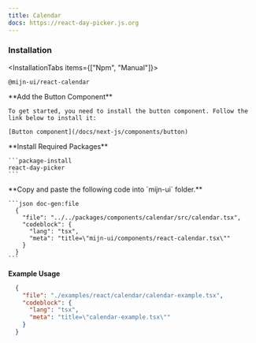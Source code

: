 ```yaml
---
title: Calendar
docs: https://react-day-picker.js.org
---
```



<ComponentPreview>
  <CalendarExample />
</ComponentPreview>

### Installation

<InstallationTabs items={["Npm", "Manual"]}>
  <InstallationTabsContent value="Npm">
  ```package-install
  @mijn-ui/react-calendar
  ```
  </InstallationTabsContent>
  <InstallationTabsContent value="Manual">
  <Steps>
  <Step>
     **Add the Button Component**

    To get started, you need to install the button component. Follow the link below to install it:

    [Button component](/docs/next-js/components/button)

  </Step>
  <Step>
    **Install Required Packages**

    ```package-install
    react-day-picker
    ```

  </Step>

  <Step>
    **Copy and paste the following code into  `mijn-ui` folder.**

    ```json doc-gen:file
      {
        "file": "../../packages/components/calendar/src/calendar.tsx",
        "codeblock": {
          "lang": "tsx",
          "meta": "title=\"mijn-ui/components/react-calendar.tsx\""
        }
      }
    ```
  </Step>
</Steps>
</InstallationTabsContent>
</InstallationTabs>

**Example Usage**

```json doc-gen:file
  {
    "file": "./examples/react/calendar/calendar-example.tsx",
    "codeblock": {
      "lang": "tsx",
      "meta": "title=\"calendar-example.tsx\""
    }
  }
```